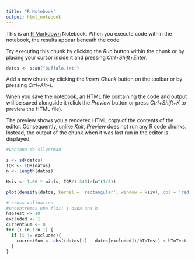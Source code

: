 ```yaml
---
title: "R Notebook"
output: html_notebook
---
```


This is an [R Markdown](http://rmarkdown.rstudio.com) Notebook. When you execute code within the notebook, the results appear beneath the code. 

Try executing this chunk by clicking the *Run* button within the chunk or by placing your cursor inside it and pressing *Ctrl+Shift+Enter*. 

```r
datos <- scan("buffalo.txt")  

```

Add a new chunk by clicking the *Insert Chunk* button on the toolbar or by pressing *Ctrl+Alt+I*.

When you save the notebook, an HTML file containing the code and output will be saved alongside it (click the *Preview* button or press *Ctrl+Shift+K* to preview the HTML file).

The preview shows you a rendered HTML copy of the contents of the editor. Consequently, unlike *Knit*, *Preview* does not run any R code chunks. Instead, the output of the chunk when it was last run in the editor is displayed.
```r
#Ventana de silverman

s <- sd(datos)
IQR <- IQR(datos)
n <- length(datos)

Hsiv <- 1.06 * min(s, IQR/1.349)/(n^(1/5))
```

```r
plot(density(datos, kernel = 'rectangular', window = Hsiv), col = 'red',)
```

```r
# cross validation
#encontremos una f(xi) i dada una h
hToTest <- 10
excluded <- 1
currentSum <- 0
for (i in 1:n-1) {
  if (i != excluded){
    currentSum <- abs((datos[i] - datos[excluded])/hToTest) < hToTest 
  }  
}
```

